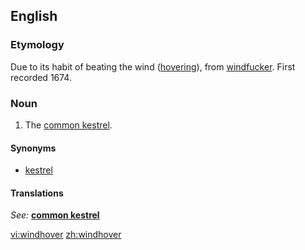 ==English==

===Etymology===
Due to its habit of beating the wind ([[hover]]ing), from [[windfucker]]. First recorded 1674.

===Noun===
{{en-noun}}

# The [[common kestrel]].

====Synonyms====
* {{italbrac-colon|common kestrel}} [[kestrel]]

====Translations====
{{top}}
''See: '' '''[[common kestrel]]'''
{{bottom}}

[[vi:windhover]]
[[zh:windhover]]